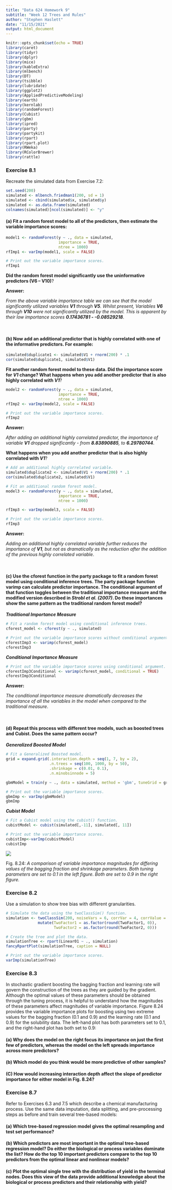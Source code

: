 ```yaml
---
title: "Data 624 Homework 9"
subtitle: "Week 12 Trees and Rules"
author: "Stephen Haslett"
date: "11/15/2021"
output: html_document
---
```


```r
knitr::opts_chunk$set(echo = TRUE)
library(caret)
library(tidyr)
library(dplyr)
library(mice)
library(kableExtra)
library(mlbench)
library(DT)
library(tsibble)
library(lubridate)
library(ggplot2)
library(AppliedPredictiveModeling)
library(earth)
library(kernlab)
library(randomForest)
library(Cubist)
library(gbm)
library(ipred)
library(party)
library(partykit)
library(rpart)
library(rpart.plot)
library(RWeka)
library(RColorBrewer)
library(rattle)
```

### Exercise 8.1

Recreate the simulated data from Exercise 7.2:

```r
set.seed(200)
simulated <- mlbench.friedman1(200, sd = 1)
simulated <- cbind(simulated$x, simulated$y)
simulated <- as.data.frame(simulated)
colnames(simulated)[ncol(simulated)] <- "y"
```


#### (a) Fit a random forest model to all of the predictors, then estimate the variable importance scores:


```r
model1 <- randomForest(y ~ ., data = simulated,
                       importance = TRUE,
                       ntree = 1000)
rfImp1 <- varImp(model1, scale = FALSE)

# Print out the variable importance scores.
rfImp1
```

**Did the random forest model significantly use the uninformative predictors (V6 – V10)**?

**Answer:**

_From the above variable importance table we can see that the model significantly utilized variables **V1** through **V5**. Whilst present, Variables **V6** through **V10** were not significantly utilized by the model. This is apparent by their low importance scores **0.17436781 - -0.08529218**_.

\ 

#### (b) Now add an additional predictor that is highly correlated with one of the informative predictors. For example:

```r
simulated$duplicate1 <- simulated$V1 + rnorm(200) * .1
cor(simulated$duplicate1, simulated$V1)
```

**Fit another random forest model to these data. Did the importance score for _V1_ change? What happens when you add another predictor that is also highly correlated with _V1_**?

```r
model2 <- randomForest(y ~ ., data = simulated,
                       importance = TRUE,
                       ntree = 1000)
rfImp2 <- varImp(model2, scale = FALSE)

# Print out the variable importance scores.
rfImp2
```


**Answer:**

_After adding an additional highly correlated predictor, the importance of variable **V1** dropped significantly - from **8.83890885**, to **6.29780744**_. 


**What happens when you add another predictor that is also highly correlated with _V1_**?

```r
# Add an additional highly correlated variable.
simulated$duplicate2 <- simulated$V1 + rnorm(200) * .1
cor(simulated$duplicate2, simulated$V1)

# Fit an additional random forest model. 
model3 <- randomForest(y ~ ., data = simulated,
                       importance = TRUE,
                       ntree = 1000)

rfImp3 <- varImp(model3, scale = FALSE)

# Print out the variable importance scores.
rfImp3
```


**Answer:**

_Adding an additional highly correlated variable further reduces the importance of **V1**, but not as dramatically as the reduction after the addition of the previous highly correlated variable_.   

\ 

#### (c) Use the **cforest** function in the party package to fit a random forest model using conditional inference trees. The party package function **varimp** can calculate predictor importance. The **conditional** argument of that function toggles between the traditional importance measure and the modified version described in _Strobl et al. (2007)_. Do these importances show the same pattern as the traditional random forest model?

_**Traditional Importance Measure**_

```r
# Fit a random forest model using conditional inference trees.
cforest_model <- cforest(y ~ ., simulated)

# Print out the variable importance scores without conditional argument.
cforestImp3 <- varimp(cforest_model)
cforestImp3
```


_**Conditional Importance Measure**_

```r
# Print out the variable importance scores using conditional argument.
cforestImp3Conditional <- varimp(cforest_model, conditional = TRUE)
cforestImp3Conditional
```


**Answer:**

_The conditional importance measure dramatically decreases the importance of all the variables in the model when compared to the traditional measure_. 

\ 

#### (d) Repeat this process with different tree models, such as boosted trees and Cubist. Does the same pattern occur?

_**Generalized Boosted Model**_

```r
# Fit a Generalized Boosted model.
grid = expand.grid(.interaction.depth = seq(1, 7, by = 2), 
                   .n.trees = seq(100, 1000, by = 50), 
                   .shrinkage = c(0.01, 0.1),
                   .n.minobsinnode = 5)

gbmModel = train(y ~ ., data = simulated, method = 'gbm', tuneGrid = grid, verbose = FALSE)

# Print out the variable importance scores.
gbmImp <- varImp(gbmModel)
gbmImp
```


_**Cubist Model**_

```r
# Fit a Cubist model using the cubist() function.
cubistModel <- cubist(simulated[,-11], simulated[, 11])

# Print out the variable importance scores.
cubistImp<-varImp(cubistModel)
cubistImp
```

![](./images/PartDImage.png)

Fig. 8.24: _A comparison of variable importance magnitudes for differing values of the bagging fraction and shrinkage parameters. Both tuning parameters are set to 0.1 in the _left_ figure. Both are set to 0.9 in the _right_ figure._


### Exercise 8.2

Use a simulation to show tree bias with different granularities.

```r
# Simulate the data using the twoClassSim() function.
simulation <- twoClassSim(200, noiseVars = 6, corrVar = 4, corrValue = 0.8) %>%
              mutate(TwoFactor1 = as.factor(round(TwoFactor1, 0)),
                     TwoFactor2 = as.factor(round(TwoFactor2, 0)))

# Create the tree and plot the data.
simulationTree <- rpart(Linear01 ~ ., simulation)
fancyRpartPlot(simulationTree, caption = NULL)

# Print out the variable importance scores.
varImp(simulationTree)
```

### Exercise 8.3

In stochastic gradient boosting the bagging fraction and learning rate will govern the construction of the trees as they are guided by the gradient. Although the optimal values of these parameters should be obtained through the tuning process, it is helpful to understand how the magnitudes of these parameters affect magnitudes of variable importance. Figure 8.24 provides the variable importance plots for boosting using two extreme values for the bagging fraction (0.1 and 0.9) and the learning rate (0.1 and 0.9) for the solubility data. The left-hand plot has both parameters set to 0.1, and the right-hand plot has both set to 0.9:


#### (a) Why does the model on the right focus its importance on just the first few of predictors, whereas the model on the left spreads importance across more predictors?


#### (b) Which model do you think would be more predictive of other samples?


#### (C) How would increasing interaction depth affect the slope of predictor importance for either model in Fig. 8.24?



### Exercise 8.7

Refer to Exercises 6.3 and 7.5 which describe a chemical manufacturing process. Use the same data imputation, data splitting, and pre-processing steps as before and train several tree-based models:


#### (a) Which tree-based regression model gives the optimal resampling and test set performance?


#### (b) Which predictors are most important in the optimal tree-based regression model? Do either the biological or process variables dominate the list? How do the top 10 important predictors compare to the top 10 predictors from the optimal linear and nonlinear models?


#### (c) Plot the optimal single tree with the distribution of yield in the terminal nodes. Does this view of the data provide additional knowledge about the biological or process predictors and their relationship with yield?

